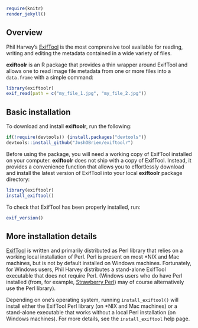 ```r
require(knitr)
render_jekyll()
```

## Overview

Phil Harvey's [ExifTool][exiftool-home] is the most comprensive tool
available for reading, writing and editing the metadata contained in a
wide variety of files. 

**exiftoolr** is an R package that provides a thin wrapper around
ExifTool and allows one to read image file metadata from one or more
files into a `data.frame` with a simple command:

```r
library(exiftoolr)
exif_read(path = c("my_file_1.jpg", "my_file_2.jpg"))
```

## Basic installation

To download and install **exiftoolr**, run the following:

```r
if(!require(devtools)) {install.packages("devtools")}
devtools::install_github("JoshOBrien/exiftoolr")
```

Before using the package, you will need a working copy of ExifTool
installed on your computer. **exiftoolr** does not ship with a copy of
ExifTool. Instead, it provides a convenience function that allows you
to effortlessly download and install the latest version of ExifTool
into your local **exiftoolr** package directory:

```r
library(exiftoolr)
install_exiftool()
```

To check that ExifTool has been properly installed, run:

```r
exif_version()
```
	   

## More installation details

[ExifTool][exiftool-home] is written and primarily distributed as Perl
library that relies on a working local installation of Perl. Perl is
present on most *NIX and Mac machines, but is not by default installed
on Windows machines. Fortunately, for Windows users, Phil Harvey
distributes a stand-alone ExifTool executable that does not require
Perl. (Windows users who do have Perl installed (from, for example,
[Strawberry Perl][Strawberry]) may of course alternatively use the
Perl library).

Depending on one's operating system, running `install_exiftool()` will
install either the ExifTool Perl library (on *NIX and Mac machines) or
a stand-alone executable that works without a local Perl installation
(on Windows machines). For more details, see the `install_exiftool`
help page.



[exiftool-home]: http://www.sno.phy.queensu.ca/%7Ephil/exiftool/
[Strawberry]: http://www.strawberryperl.com/
